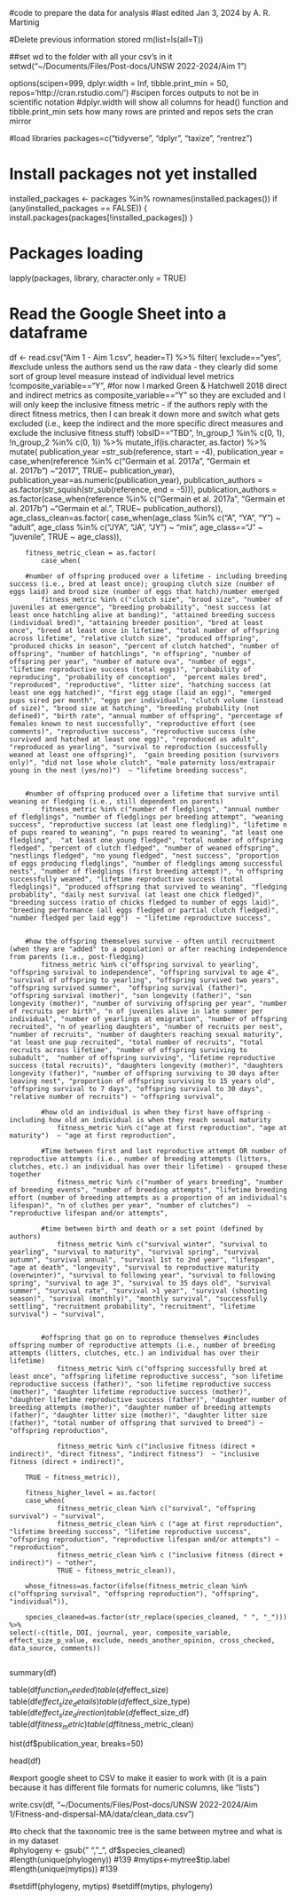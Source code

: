 #code to prepare the data for analysis#last edited Jan 3, 2024 by A. R. Martinig#Delete previous information stored rm(list=ls(all=T))##set wd to the folder with all your csv's in itsetwd("~/Documents/Files/Post-docs/UNSW 2022-2024/Aim 1")options(scipen=999, dplyr.width = Inf, tibble.print_min = 50, repos='http://cran.rstudio.com/') #scipen forces outputs to not be in scientific notation #dplyr.width will show all columns for head() function and tibble.print_min sets how many rows are printed and repos sets the cran mirror#load librariespackages=c("tidyverse", "dplyr", "taxize", "rentrez") # Install packages not yet installedinstalled_packages <- packages %in% rownames(installed.packages())if (any(installed_packages == FALSE)) {  install.packages(packages[!installed_packages])}# Packages loadinglapply(packages, library, character.only = TRUE)# Read the Google Sheet into a dataframedf <- read.csv("Aim 1 - Aim 1.csv", header=T) %>%	filter(
		!exclude=="yes", #exclude unless the authors send us the raw data - they clearly did some sort of group level measure instead of individual level metrics
		!composite_variable=="Y", 	#for now I marked Green & Hatchwell 2018 direct and indirect metrics as composite_variable=="Y" so they are excluded and I will only keep the inclusive fitness metric - if the authors reply with the direct fitness metrics, then I can break it down more and switch what gets excluded (i.e., keep the indirect and the more specific direct measures and exclude the inclusive fitness stuff)
		!obsID=="TBD", 
		!n_group_1 %in% c(0, 1), 
		!n_group_2 %in% c(0, 1)) %>%	mutate_if(is.character, as.factor) %>%
	mutate(
		publication_year =str_sub(reference, start = -4),
		publication_year = case_when(reference %in% c("Germain et al. 2017a", "Germain et al. 2017b") ~"2017", TRUE~ publication_year),
		publication_year=as.numeric(publication_year),
    	publication_authors = as.factor(str_squish(str_sub(reference, end = -5))),
    	publication_authors = as.factor(case_when(reference %in% c("Germain et al. 2017a", "Germain et al. 2017b") ~"Germain et al.", TRUE~ publication_authors)),    	
    	age_class_clean=as.factor(
    		case_when(age_class %in% c("A", "YA", "Y") ~ "adult",
    			age_class %in% c("JYA", "JA", "JY") ~ "mix",
    			age_class=="J" ~ "juvenile",
    			TRUE ~ age_class)),
    			
    	fitness_metric_clean = as.factor(
			case_when(
				
		#number of offspring produced over a lifetime - including breeding success (i.e., bred at least once); grouping clutch size (number of eggs laid) and brood size (number of eggs that hatch)/number emerged	
    		fitness_metric %in% c("clutch size", "brood size", "number of juveniles at emergence", "breeding probability", "nest success (at least once hatchling alive at banding)", "attained breeding success (individual bred)", "attaining breeder position", "bred at least once", "breed at least once in lifetime", "total number of offspring across lifetime", "relative clutch size", "produced offspring", "produced chicks in season", "percent of clutch hatched", "number of offspring", "number of hatchlings", "n offspring", "number of offspring per year", "number of mature ova", "number of eggs", "lifetime reproductive success (total eggs)", "probability of reproducing", "probability of conception",  "percent males bred", "reproduced", "reproductive", "litter size", "hatching success (at least one egg hatched)", "first egg stage (laid an egg)", "emerged pups sired per month", "eggs per individual", "clutch volume (instead of size)", "brood size at hatching", "breeding probability (not defined)", "birth rate", "annual number of offspring", "percentage of females known to nest successfully", "reproductive effort (see comments)", "reproductive success", "reproductive success (she survived and hatched at least one egg)", "reproduced as adult", "reproduced as yearling", "survival to reproduction (successfully weaned at least one offspring)",  "gain breeding position (survivors only)", "did not lose whole clutch", "male paternity loss/extrapair young in the nest (yes/no)")  ~ "lifetime breeding success", 
	    			    	
	    			    		
		#number of offspring produced over a lifetime that survive until weaning or fledging (i.e., still dependent on parents)
    		fitness_metric %in% c("number of fledglings", "annual number of fledglings", "number of fledglings per breeding attempt", "weaning success", "reproductive success (at least one fledgling)", "lifetime n of pups reared to weaning", "n pups reared to weaning", "at least one fledgling",  "at least one young fledged", "total number of offspring fledged", "percent of clutch fledged", "number of weaned offspring", "nestlings fledged", "no young fledged", "nest success", "proportion of eggs producing fledglings", "number of fledglings among successful nests", "number of fledglings (first breeding attempt)", "n offspring successfully weaned", "lifetime reproductive success (total fledglings)", "produced offspring that survived to weaning", "fledging probablity", "daily nest survival (at least one chick fledged)", "breeding success (ratio of chicks fledged to number of eggs laid)", "breeding performance (all eggs fledged or partial clutch fledged)", "number fledged per laid egg")  ~ "lifetime reproductive success", 

    		
		#how the offspring themselves survive - often until recruitment (when they are "added" to a population) or after reaching independence from parents (i.e., post-fledging)
    		fitness_metric %in% c("offspring survival to yearling", "offspring survival to independence", "offspring survival to age 4", "survival of offspring to yearling", "offspring survived two years", "offspring survived summer",  "offspring survival (father)", "offspring survival (mother)", "son longevity (father)", "son longevity (mother)", "number of surviving offspring per year", "number of recruits per birth", "n of juveniles alive in late summer per individual", "number of yearlings at emigration", "number of offspring recruited", "n of yearling daughters", "number of recruits per nest", "number of recruits", "number of daughters reaching sexual maturity", "at least one pup recruited", "total number of recruits", "total recruits across lifetime", "number of offspring surviving to subadult",  "number of offspring surviving", "lifetime reproductive success (total recruits)", "daughters longevity (mother)", "daughters longevity (father)", "number of offspring surviving to 30 days after leaving nest", "proportion of offspring surviving to 15 years old", "offspring survival to 7 days", "offspring survival to 30 days", "relative number of recruits") ~ "offspring survival", 
    	
    		#how old an individual is when they first have offspring - including how old an individual is when they reach sexual maturity
    		    fitness_metric %in% c("age at first reproduction", "age at maturity")  ~ "age at first reproduction",  

			#Time between first and last reproductive attempt OR number of reproductive attempts (i.e., number of breeding attempts (litters, clutches, etc.) an individual has over their lifetime) - grouped these together
    		    fitness_metric %in% c("number of years breeding", "number of breeding events", "number of breeding attempts", "lifetime breeding effort (number of breeding attempts as a proportion of an individual's lifespan)", "n of cluthes per year", "number of clutches")  ~ "reproductive lifespan and/or attempts",  
    		    
    		#time between birth and death or a set point (defined by authors)
   				fitness_metric %in% c("survival winter", "survival to yearling", "survival to maturity", "survival spring", "survival autumn", "survival annual", "survival 1st to 2nd year", "lifespan", "age at death", "longevity", "survival to reproductive maturity (overwinter)", "survival to following year", "survival to following spring", "survival to age 3", "survival to 35 days old", "survival summer", "survival rate", "survival >1 year", "survival (shooting season)", "survival (monthly)", "monthly survival", "successfully settling", "recruitment probability", "recruitment", "lifetime survival") ~ "survival", 	

   			
   			#offspring that go on to reproduce themselves #includes offspring number of reproductive attempts (i.e., number of breeding attempts (litters, clutches, etc.) an individual has over their lifetime)
    			fitness_metric %in% c("offspring successfully bred at least once", "offspring lifetime reproductive success", "son lifetime reproductive success (father)", "son lifetime reproductive success (mother)", "daughter lifetime reproductive success (mother)", "daughter lifetime reproductive success (father)", "daughter number of breeding attempts (mother)", "daughter number of breeding attempts (father)", "daughter litter size (mother)", "daughter litter size (father)", "total number of offspring that survived to breed") ~ "offspring reproduction", 

    			fitness_metric %in% c("inclusive fitness (direct + indirect)", "direct fitness", "indirect fitness")  ~ "inclusive fitness (direct + indirect)",  
    		
  		TRUE ~ fitness_metric)),
  		
  		fitness_higher_level = as.factor(
		case_when(
				fitness_metric_clean %in% c("survival", "offspring survival") ~ "survival",
				fitness_metric_clean %in% c ("age at first reproduction", "lifetime breeding success", "lifetime reproductive success", "offspring reproduction", "reproductive lifespan and/or attempts") ~ "reproduction",
				fitness_metric_clean %in% c ("inclusive fitness (direct + indirect)") ~ "other",
				TRUE ~ fitness_metric_clean)),

  		whose_fitness=as.factor(ifelse(fitness_metric_clean %in% c("offspring survival", "offspring reproduction"), "offspring", "individual")),
  		
  		species_cleaned=as.factor(str_replace(species_cleaned, " ", "_"))) %>%
  	select(-c(title, DOI, journal, year, composite_variable, effect_size_p_value, exclude, needs_another_opinion, cross_checked, data_source, comments))
  		  			 summary(df)	table(df$function_needed)	table(df$effect_size)	table(df$effect_size_details)	table(df$effect_size_type)table(df$effect_size_direction)	table(df$effect_size_df)
table(df$fitness_metric)
table(df$fitness_metric_clean)

hist(df$publication_year, breaks=50)

head(df)
	#export google sheet to CSV to make it easier to work with (it is a pain because it has different file formats for numeric columns, like "lists")write.csv(df, "~/Documents/Files/Post-docs/UNSW 2022-2024/Aim 1/Fitness-and-dispersal-MA/data/clean_data.csv")
		


#to check that the taxonomic tree is the same between mytree and what is in my dataset	
#phylogeny <- gsub(" ", "_", df$species_cleaned)
#length(unique(phylogeny)) #139
#mytips<-mytree$tip.label
#length(unique(mytips)) #139

#setdiff(phylogeny, mytips)
#setdiff(mytips, phylogeny)
